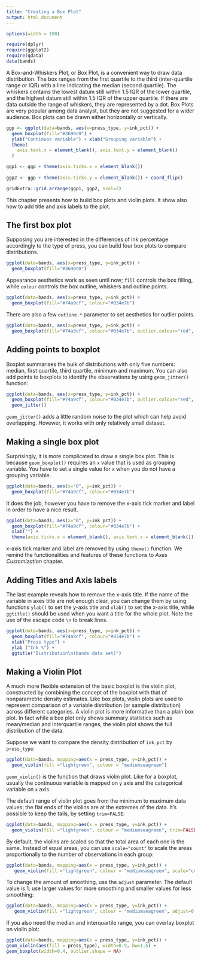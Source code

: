 ```yaml
---
title: "Creating a Box Plot"
output: html_document
---
```


```r
options(width = 108)
```

```r
require(dplyr)
require(ggplot2)
require(qdata)
data(bands)
```

A Box-and-Whiskers Plot, or Box Plot, is a convenient way to draw data distribution. The box ranges from the first quartile to the third (inter-quartile range or IQR) with a line indicating the median (second quartile). The whiskers contains the lowest datum still within 1.5 IQR of the lower quartile, and the highest datum still within 1.5 IQR of the upper quartile. If there are data outside the range of whiskers, they are represented by a dot. Box Plots are very popular among data analyst, but they are not suggested for a wider audience. Box plots can be drawn either horizontally or vertically.

```r
ggp <- ggplot(data=bands, aes(x=press_type, y=ink_pct)) + 
  geom_boxplot(fill="#3690c0") +
  ylab("Continuos variable") + xlab("Grouping variable") + 
  theme(
    axis.text.x = element_blank(), axis.text.y = element_blank()
  )

ggp1 <- ggp + theme(axis.ticks.x = element_blank())
  
ggp2 <- ggp + theme(axis.ticks.y = element_blank()) + coord_flip()

gridExtra::grid.arrange(ggp1, ggp2, ncol=2)
```

This chapter presents how to build box plots and violin plots. It show also how to add title and axis labels to the plot.

## The first box plot

Supposing you are interested in the differences of ink percentage accordingly to the type of press, you can build four box plots to compare distributions.

```r
ggplot(data=bands, aes(x=press_type, y=ink_pct)) + 
  geom_boxplot(fill="#3690c0")
```

Appearance aesthetics work as seen until now; `fill` controls the box filling, while `colour` controls the box outline, whiskers and outline points. 

```r
ggplot(data=bands, aes(x=press_type, y=ink_pct)) + 
  geom_boxplot(fill="#74a9cf", colour="#034e7b") 
```

There are also a few `outline.*` parameter to set aesthetics for outlier points.

```r
ggplot(data=bands, aes(x=press_type, y=ink_pct)) + 
  geom_boxplot(fill="#74a9cf", colour="#034e7b", outlier.colour="red", outlier.shape=18, outlier.size=3)
```


## Adding points to boxplot

Boxplot summarises the bulk of distributions with only five numbers: median, first quartile, third quartile, minimum and maximum. You can also add points to boxplots to identify the observations by using `geom_jitter()` function:

```r
ggplot(data=bands, aes(x=press_type, y=ink_pct)) + 
  geom_boxplot(fill="#74a9cf", colour="#034e7b", outlier.colour="red", outlier.shape=18, outlier.size=3) +
  geom_jitter()
```

`geom_jitter()` adds a little random noise to the plot which can help avoid overlapping. Hovewer, it works with only relatively small dataset. 


## Making a single box plot

Surprisingly, it is more complicated to draw a single box plot. This is because `geom_boxplot()` requires an `x` value that is used as grouping variable. You have to set a single value for `x` when you do not have a grouping variable.

```r
ggplot(data=bands, aes(x="0", y=ink_pct)) + 
  geom_boxplot(fill="#74a9cf", colour="#034e7b")
```

It does the job, however you have to remove the x-axis tick marker and label in order to have a nice result.

```r
ggplot(data=bands, aes(x="0", y=ink_pct)) + 
  geom_boxplot(fill="#74a9cf", colour="#034e7b") +
  xlab("") +
  theme(axis.ticks.x = element_blank(), axis.text.x = element_blank())
```

x-axis tick marker and label are removed by using `theme()` function. We remind the functionalities and features of these functions to _Axes Customization_ chapter.  

## Adding Titles and Axis labels

The last example reveals how to remove the x-axis title. If the name of the variable in axes title are not enough clear, you can change them by using functions `ylab()` to set the y-axis title and `xlab()` to set the x-axis title, while `ggtitle()` should be used when you want a title for the whole plot. Note the use of the escape code `\n` to break lines.

```r
ggplot(data=bands, aes(x=press_type, y=ink_pct)) + 
  geom_boxplot(fill="#74a9cf", colour="#034e7b") +
  xlab("Press type") + 
  ylab ("Ink %") + 
  ggtitle("Distribution\n(bands data set)")
```


## Making a Violin Plot

A much more flexible extension of the basic boxplot is the violin plot, constructed by combining the concept of the boxplot with that of nonparametric density estimates. Like box plots, violin plots are used to represent comparison of a variable distribution (or sample distribution) across different categories. A violin plot is more informative than a plain box plot. In fact while a box plot only shows summary statistics such as mean/median and interquartile ranges, the violin plot shows the full distribution of the data. 

<!--
The difference is particularly useful when the data distribution is multimodal (more than one peak). In this case a violin plot clearly shows the presence of different peaks, their position and relative amplitude. 
-->

<!--
Suppose we want to compare the density distribution of `ink_pct` by `press_type`: 

```r
ggplot(data=bands, mapping=aes(x=ink_pct, colour = press_type)) + 
  geom_density()
```

You can see that with ordinary density curves, it is difficult to compare more than just a few distributions because the lines visually interfere with each other. 

A solution can be the violin plot, which is a way of comparing multiple density estimates of data distributions. In particular, a violin plot is a kernel density estimate, mirrored so that it forms a symmetrical shape.

As you can see, with a violin plot, it's easier to compare several distributions since they’re placed side by side, as happens with a boxplot.
-->

Suppose we want to compare the density distribution of `ink_pct` by `press_type`:

```r
ggplot(data=bands, mapping=aes(x = press_type, y=ink_pct)) + 
  geom_violin(fill ="lightgreen", colour = "mediumseagreen")
```

`geom_violin()` is the function that draws violin plot. Like for a boxplot, usually the continuous variable is mapped on `y` axis and the categorical variable on `x` axis.

The default range of violin plot goes from the minimum to maximum data values; the flat ends of the violins are at the extremes of the data. It’s possible to keep the tails, by setting `trim=FALSE`:

```r
ggplot(data=bands, mapping=aes(x = press_type, y=ink_pct)) + 
  geom_violin(fill ="lightgreen", colour = "mediumseagreen", trim=FALSE)
```

By default, the violins are scaled so that the total area of each one is the same. Instead of equal areas, you can use `scale="count"` to scale the areas proportionally to the number of observations in each group:

```r
ggplot(data=bands, mapping=aes(x = press_type, y=ink_pct)) + 
   geom_violin(fill ="lightgreen", colour = "mediumseagreen", scale="count")
```

To change the amount of smoothing, use the `adjust` parameter. The default value is 1; use larger values for more smoothing and smaller values for less smoothing:

```r
ggplot(data=bands, mapping=aes(x = press_type, y=ink_pct)) + 
   geom_violin(fill ="lightgreen", colour = "mediumseagreen", adjust=0.5)
```


If you also need the median and interquartile range, you can overlay boxplot on violin plot: 

```r
ggplot(data=bands, mapping=aes(x = press_type, y=ink_pct)) +
geom_violin(aes(fill = press_type), width=0.9, bw=1.5) +
geom_boxplot(width=0.4, outlier.shape = NA)
```

<!--

rimando ai capitoli successivi (vedere se tenere qualcosa)

You already saw a "preview" of the `theme()` function, that set many theme settings. Here only a few options regarding axis and titles are shown:

 - `axis.ticks.x` (or `axis.ticks.y`) controls the ticks of x-axis (or y-axis). `axis.ticks` performs the same action to both axis. You can suppress ticks with `element_blank()` or use `element_line()` to change the aspect of ticks setting `colour`, `size` or `linetype`.
 
    ```r
    ggplot(data=bands, aes(x="0", y=ink_pct)) + 
      geom_boxplot(fill="#74a9cf", colour="#034e7b") +
      xlab("Press type") + ylab ("Ink %") + ggtitle("Distribution\n(bands data set)") +
      theme(axis.ticks.x = element_line(colour="green", size=4), axis.ticks.y=element_line(colour="red"))
    ```

 - `axis.text.x`, `axis.text.y` and `axis.text` controls the text of x, y or both axis ticks. You can suppress text with `element_blank()` or use `element_text()` to change the aspect of ticks setting font `family`, font `face`, `colour`, `size`, `angle` and other options.
 
    ```r
    ggplot(data=bands, aes(x=press_type, y=ink_pct)) + 
      geom_boxplot(fill="#74a9cf", colour="#034e7b") +
      xlab("Press type") + ylab ("Ink %") + ggtitle("Distribution\n(bands data set)") +
      theme(axis.text = element_text(face="bold", colour="#034e7b"))
    ```
    
 - `axis.text.x`, `axis.text.y` and `axis.text` controls the title of x, y or both axes. You can suppress text with `element_blank()` or use `element_text()` to change the aspect of axis text.
 
    ```r
    ggplot(data=bands, aes(x=press_type, y=ink_pct)) + 
      geom_boxplot(fill="#74a9cf", colour="#034e7b") +
      xlab("Press type") + ylab ("Ink %") + ggtitle("Distribution\n(bands data set)") +
      theme(axis.title = element_text(face="italic", colour="#034e7b"))
    ```
    
 - `plot.title` controls the text of the overall plot. You can use `element_text()` to change the aspect of title.
 
    ```r
    ggplot(data=bands, aes(x=press_type, y=ink_pct)) + 
      geom_boxplot(fill="#74a9cf", colour="#034e7b") +
      xlab("Press type") + ylab ("Ink %") + ggtitle("Distribution\n(bands data set)") +
      theme(plot.title = element_text(face="bold", size=18))
    ```
    
-->





